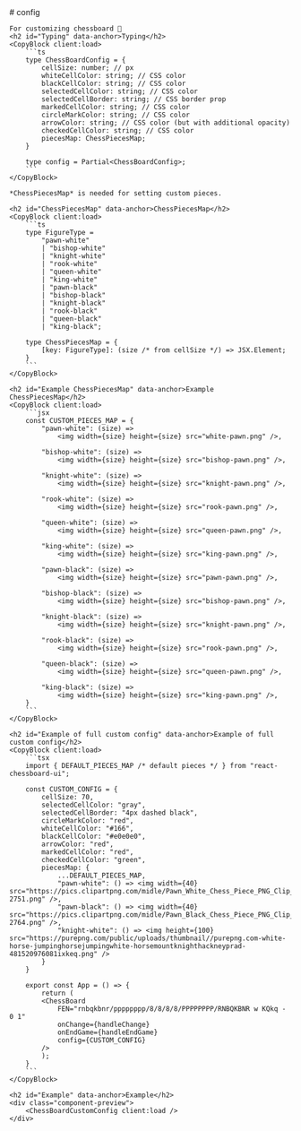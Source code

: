 ---
---


<LayoutDocs active="/properties/config">
    # config

    For customizing chessboard 💅
    <h2 id="Typing" data-anchor>Typing</h2>
    <CopyBlock client:load>
        ```ts
        type ChessBoardConfig = {
            cellSize: number; // px
            whiteCellColor: string; // CSS color
            blackCellColor: string; // CSS color
            selectedCellColor: string; // CSS color
            selectedCellBorder: string; // CSS border prop
            markedCellColor: string; // CSS color
            circleMarkColor: string; // CSS color
            arrowColor: string; // CSS color (but with additional opacity)
            checkedCellColor: string; // CSS color
            piecesMap: ChessPiecesMap;
        }

        type config = Partial<ChessBoardConfig>;
        ```
    </CopyBlock>

    *ChessPiecesMap* is needed for setting custom pieces.

    <h2 id="ChessPiecesMap" data-anchor>ChessPiecesMap</h2>
    <CopyBlock client:load>
        ```ts
        type FigureType = 
            "pawn-white"
            | "bishop-white" 
            | "knight-white" 
            | "rook-white" 
            | "queen-white" 
            | "king-white"
            | "pawn-black" 
            | "bishop-black" 
            | "knight-black" 
            | "rook-black" 
            | "queen-black" 
            | "king-black";

        type ChessPiecesMap = {
            [key: FigureType]: (size /* from cellSize */) => JSX.Element;
        }
        ```
    </CopyBlock>
    
    <h2 id="Example ChessPiecesMap" data-anchor>Example ChessPiecesMap</h2>
    <CopyBlock client:load>
        ```jsx
        const CUSTOM_PIECES_MAP = {
            "pawn-white": (size) => 
                <img width={size} height={size} src="white-pawn.png" />,

            "bishop-white": (size) => 
                <img width={size} height={size} src="bishop-pawn.png" />,

            "knight-white": (size) => 
                <img width={size} height={size} src="knight-pawn.png" />, 

            "rook-white": (size) => 
                <img width={size} height={size} src="rook-pawn.png" />, 

            "queen-white": (size) => 
                <img width={size} height={size} src="queen-pawn.png" />, 
            
            "king-white": (size) => 
                <img width={size} height={size} src="king-pawn.png" />,
            
            "pawn-black": (size) => 
                <img width={size} height={size} src="pawn-pawn.png" />, 
            
            "bishop-black": (size) => 
                <img width={size} height={size} src="bishop-pawn.png" />, 
            
            "knight-black": (size) => 
                <img width={size} height={size} src="knight-pawn.png" />, 
            
            "rook-black": (size) => 
                <img width={size} height={size} src="rook-pawn.png" />, 
            
            "queen-black": (size) => 
                <img width={size} height={size} src="queen-pawn.png" />, 
            
            "king-black": (size) => 
                <img width={size} height={size} src="king-pawn.png" />,
        }
        ```
    </CopyBlock>

    <h2 id="Example of full custom config" data-anchor>Example of full custom config</h2>
    <CopyBlock client:load>
        ```tsx
        import { DEFAULT_PIECES_MAP /* default pieces */ } from "react-chessboard-ui";

        const CUSTOM_CONFIG = { 
            cellSize: 70,
            selectedCellColor: "gray",
            selectedCellBorder: "4px dashed black",
            circleMarkColor: "red",
            whiteCellColor: "#166",
            blackCellColor: "#e0e0e0",
            arrowColor: "red",
            markedCellColor: "red",
            checkedCellColor: "green",
            piecesMap: {
                ...DEFAULT_PIECES_MAP,
                "pawn-white": () => <img width={40} src="https://pics.clipartpng.com/midle/Pawn_White_Chess_Piece_PNG_Clip_Art-2751.png" />,
                "pawn-black": () => <img width={40} src="https://pics.clipartpng.com/midle/Pawn_Black_Chess_Piece_PNG_Clip_Art-2764.png" />,
                "knight-white": () => <img height={100} src="https://purepng.com/public/uploads/thumbnail//purepng.com-white-horse-jumpinghorsejumpingwhite-horsemountknighthackneyprad-481520976081ixkeq.png" />
            }
        }

        export const App = () => {
            return (
            <ChessBoard 
                FEN="rnbqkbnr/pppppppp/8/8/8/8/PPPPPPPP/RNBQKBNR w KQkq - 0 1"
                onChange={handleChange}
                onEndGame={handleEndGame}
                config={CUSTOM_CONFIG}
            />
            );
        }
        ```
    </CopyBlock>

    <h2 id="Example" data-anchor>Example</h2>
    <div class="component-preview">
        <ChessBoardCustomConfig client:load />
    </div>
</LayoutDocs>